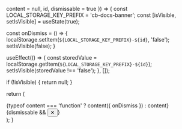   content = null,
  id,
  dismissable = true
}) => {
  const LOCAL_STORAGE_KEY_PREFIX = 'cb-docs-banner';
  const [isVisible, setIsVisible] = useState(true);

  const onDismiss = () => {
    localStorage.setItem(`${LOCAL_STORAGE_KEY_PREFIX}-${id}`, 'false');
    setIsVisible(false);
  }

  useEffect(() => {
    const storedValue = localStorage.getItem(`${LOCAL_STORAGE_KEY_PREFIX}-${id}`);
    setIsVisible(storedValue !== 'false');
  }, []);

  if (!isVisible) {
    return null;
  }

  return (
    <div className="fixed bottom-0 left-0 right-0 bg-white py-8 px-4 lg:px-12 z-50 text-black dark:bg-black dark:text-white">
      <div className="flex items-center max-w-8xl mx-auto">
        {typeof content === 'function' ? content({ onDismiss }) : content}
        {dismissable && <button
          onClick={onDismiss}
          className="flex-shrink-0 text-gray-400 hover:text-gray-600 dark:hover:text-gray-300 transition-colors"
          aria-label="Dismiss banner"
        >
          ✕
        </button>}
      </div>
    </div>
  );
}